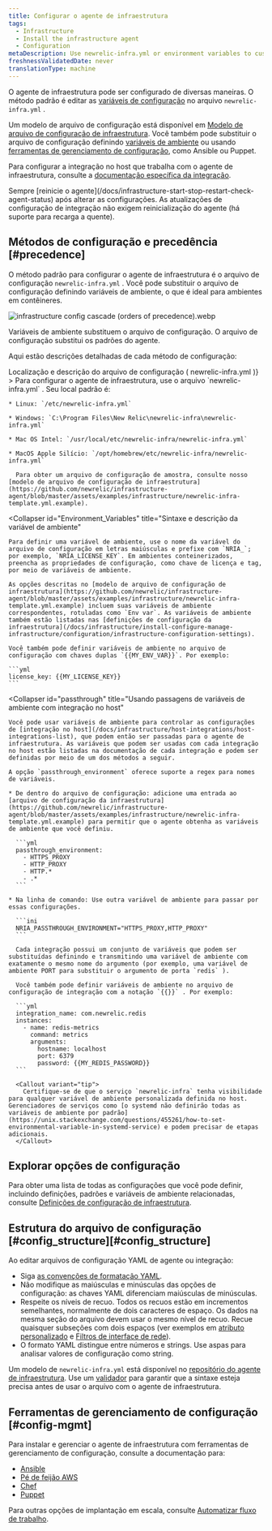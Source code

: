 ```yaml
---
title: Configurar o agente de infraestrutura
tags:
  - Infrastructure
  - Install the infrastructure agent
  - Configuration
metaDescription: Use newrelic-infra.yml or environment variables to customize New Relic's infrastructure agent settings like license key or custom attributes.
freshnessValidatedDate: never
translationType: machine
---
```


O agente de infraestrutura pode ser configurado de diversas maneiras. O método padrão é editar as [variáveis de configuração](/docs/infrastructure/install-configure-infrastructure/configuration/infrastructure-configuration-settings) no arquivo `newrelic-infra.yml` .

Um modelo de arquivo de configuração está disponível em [Modelo de arquivo de configuração de infraestrutura](https://github.com/newrelic/infrastructure-agent/blob/master/assets/examples/infrastructure/newrelic-infra-template.yml.example). Você também pode substituir o arquivo de configuração definindo [variáveis de ambiente](#Environment_Variables) ou usando [ferramentas de gerenciamento de configuração](#config-mgmt), como Ansible ou Puppet.

Para configurar a integração no host que trabalha com o agente de infraestrutura, consulte a [documentação específica da integração](/docs/integrations/host-integrations/get-started/introduction-host-integrations).

<Callout variant="important">
  Sempre [reinicie o agente](/docs/infrastructure-start-stop-restart-check-agent-status) após alterar as configurações. As atualizações de configuração de integração não exigem reinicialização do agente (há suporte para recarga a quente).
</Callout>

## Métodos de configuração e precedência [#precedence]

O método padrão para configurar o agente de infraestrutura é o arquivo de configuração `newrelic-infra.yml` . Você pode substituir o arquivo de configuração definindo variáveis de ambiente, o que é ideal para ambientes em contêineres.

<img
  title="infrastructure config cascade (orders of precedence).webp"
  alt="infrastructure config cascade (orders of precedence).webp"
  src="/images/infrastructure_diagram_cascade-config.webp"
/>

<figcaption>
  Variáveis de ambiente substituem o arquivo de configuração. O arquivo de configuração substitui os padrões do agente.
</figcaption>

Aqui estão descrições detalhadas de cada método de configuração:

<CollapserGroup>
  <Collapser
    id="config-file"
    title={<>Localização e descrição do arquivo de configuração (<InlineCode>
      newrelic-infra.yml
    </InlineCode>)</>}
  >
    Para configurar o agente de infraestrutura, use o arquivo `newrelic-infra.yml` . Seu local padrão é:

    * Linux: `/etc/newrelic-infra.yml`

    * Windows: `C:\Program Files\New Relic\newrelic-infra\newrelic-infra.yml`

    * Mac OS Intel: `/usr/local/etc/newrelic-infra/newrelic-infra.yml`

    * MacOS Apple Silício: `/opt/homebrew/etc/newrelic-infra/newrelic-infra.yml`

      Para obter um arquivo de configuração de amostra, consulte nosso [modelo de arquivo de configuração de infraestrutura](https://github.com/newrelic/infrastructure-agent/blob/master/assets/examples/infrastructure/newrelic-infra-template.yml.example).
  </Collapser>

  <Collapser
    id="Environment_Variables"
    title="Sintaxe e descrição da variável de ambiente"
  >
    Para definir uma variável de ambiente, use o nome da variável do arquivo de configuração em letras maiúsculas e prefixe com `NRIA_`; por exemplo, `NRIA_LICENSE_KEY`. Em ambientes conteinerizados, preencha as propriedades de configuração, como chave de licença e tag, por meio de variáveis de ambiente.

    As opções descritas no [modelo de arquivo de configuração de infraestrutura](https://github.com/newrelic/infrastructure-agent/blob/master/assets/examples/infrastructure/newrelic-infra-template.yml.example) incluem suas variáveis de ambiente correspondentes, rotuladas como `Env var`. As variáveis de ambiente também estão listadas nas [definições de configuração da infraestrutura](/docs/infrastructure/install-configure-manage-infrastructure/configuration/infrastructure-configuration-settings).

    Você também pode definir variáveis de ambiente no arquivo de configuração com chaves duplas `{{MY_ENV_VAR}}`. Por exemplo:

    ```yml
    license_key: {{MY_LICENSE_KEY}}
    ```
  </Collapser>

  <Collapser
    id="passthrough"
    title="Usando passagens de variáveis de ambiente com integração no host"
  >
    Você pode usar variáveis de ambiente para controlar as configurações de [integração no host](/docs/infrastructure/host-integrations/host-integrations-list), que podem então ser passadas para o agente de infraestrutura. As variáveis que podem ser usadas com cada integração no host estão listadas na documentação de cada integração e podem ser definidas por meio de um dos métodos a seguir.

    A opção `passthrough_environment` oferece suporte a regex para nomes de variáveis.

    * De dentro do arquivo de configuração: adicione uma entrada ao [arquivo de configuração da infraestrutura](https://github.com/newrelic/infrastructure-agent/blob/master/assets/examples/infrastructure/newrelic-infra-template.yml.example) para permitir que o agente obtenha as variáveis de ambiente que você definiu.

      ```yml
      passthrough_environment:
        - HTTPS_PROXY
        - HTTP_PROXY
        - HTTP.*
        - .* 
      ```

    * Na linha de comando: Use outra variável de ambiente para passar por essas configurações.

      ```ini
      NRIA_PASSTHROUGH_ENVIRONMENT="HTTPS_PROXY,HTTP_PROXY"
      ```

      Cada integração possui um conjunto de variáveis que podem ser substituídas definindo e transmitindo uma variável de ambiente com exatamente o mesmo nome do argumento (por exemplo, uma variável de ambiente PORT para substituir o argumento de porta `redis` ).

      Você também pode definir variáveis de ambiente no arquivo de configuração de integração com a notação `{{}}` . Por exemplo:

      ```yml
      integration_name: com.newrelic.redis
      instances:
        - name: redis-metrics
          command: metrics
          arguments:
            hostname: localhost
            port: 6379
            password: {{MY_REDIS_PASSWORD}}
      ```

      <Callout variant="tip">
        Certifique-se de que o serviço `newrelic-infra` tenha visibilidade para qualquer variável de ambiente personalizada definida no host. Gerenciadores de serviços como [o systemd não definirão todas as variáveis de ambiente por padrão](https://unix.stackexchange.com/questions/455261/how-to-set-environmental-variable-in-systemd-service) e podem precisar de etapas adicionais.
      </Callout>
  </Collapser>
</CollapserGroup>

## Explorar opções de configuração

Para obter uma lista de todas as configurações que você pode definir, incluindo definições, padrões e variáveis de ambiente relacionadas, consulte [Definições de configuração de infraestrutura](/docs/infrastructure/install-configure-infrastructure/configuration/infrastructure-configuration-settings).

## Estrutura do arquivo de configuração [#config_structure][#config_structure]

Ao editar arquivos de configuração YAML de agente ou integração:

* Siga [as convenções de formatação YAML](https://en.wikipedia.org/wiki/YAML).
* Não modifique as maiúsculas e minúsculas das opções de configuração: as chaves YAML diferenciam maiúsculas de minúsculas.
* Respeite os níveis de recuo. Todos os recuos estão em incrementos semelhantes, normalmente de dois caracteres de espaço. Os dados na mesma seção do arquivo devem usar o mesmo nível de recuo. Recue quaisquer subseções com dois espaços (ver exemplos em [atributo personalizado](/docs/infrastructure/install-configure-infrastructure/configuration/infrastructure-configuration-settings#custom-attributes) e [Filtros de interface de rede](/docs/infrastructure/install-configure-infrastructure/configuration/infrastructure-configuration-settings#network-interface-filters)).
* O formato YAML distingue entre números e strings. Use aspas para analisar valores de configuração como string.

Um modelo de `newrelic-infra.yml` está disponível no [repositório do agente de infraestrutura](https://github.com/newrelic/infrastructure-agent/blob/master/assets/examples/infrastructure/newrelic-infra-template.yml.example). Use um [validador](http://www.yamllint.com/) para garantir que a sintaxe esteja precisa antes de usar o arquivo com o agente de infraestrutura.

## Ferramentas de gerenciamento de configuração [#config-mgmt]

Para instalar e gerenciar o agente de infraestrutura com ferramentas de gerenciamento de configuração, consulte a documentação para:

* [Ansible](/docs/infrastructure/new-relic-infrastructure/config-management-tools/configure-new-relic-infrastructure-using-ansible)
* [Pé de feijão AWS](/docs/infrastructure/install-infrastructure-agent/config-management-tools/configure-infrastructure-agent-aws-elastic-beanstalk)
* [Chef](/docs/infrastructure/new-relic-infrastructure/config-management-tools/configure-new-relic-infrastructure-using-chef)
* [Puppet](/docs/infrastructure/new-relic-infrastructure/config-management-tools/configure-new-relic-infrastructure-puppet)

Para outras opções de implantação em escala, consulte [Automatizar fluxo de trabalho](https://developer.newrelic.com/automate-workflows).
